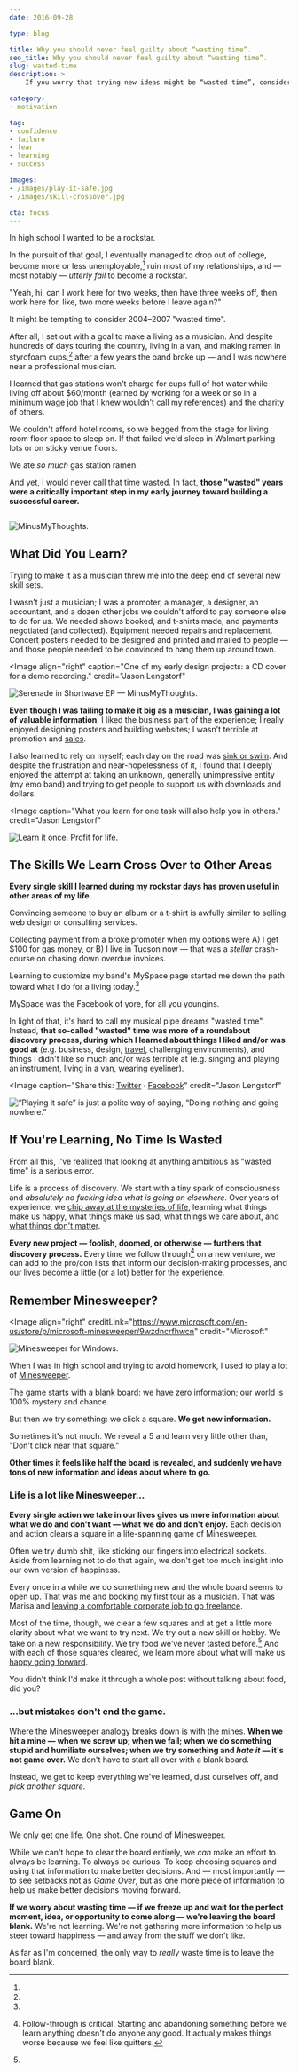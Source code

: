 ```yaml
---
date: 2016-09-28

type: blog

title: Why you should never feel guilty about “wasting time”.
seo_title: Why you should never feel guilty about “wasting time”.
slug: wasted-time
description: >
    If you worry that trying new ideas might be “wasted time”, consider this: I lived in a van and wore eyeliner for two years — and I owe my career to it.

category:
- motivation

tag:
- confidence
- failure
- fear
- learning
- success

images:
- /images/play-it-safe.jpg
- /images/skill-crossover.jpg

cta: focus
---
```



In high school I wanted to be a rockstar.

In the pursuit of that goal, I eventually managed to drop out of college, become
more or less unemployable,[^unemployable] ruin most of my relationships, and —
most notably — _utterly fail_ to become a rockstar.

[^unemployable]:
  "Yeah, hi, can I work here for two weeks, then have three weeks off, then work here for, like, two more weeks before I leave again?"

It might be tempting to consider 2004–2007 "wasted time".

After all, I set out with a goal to make a living as a musician. And despite
hundreds of days touring the country, living in a van, and making ramen in
styrofoam cups,[^broke] after a few years the band broke up — and I was nowhere
near a professional musician.

[^broke]:
  I learned that gas stations won't charge for cups full of hot water while living off about $60/month (earned by working for a week or so in a minimum wage job that I knew wouldn't call my references) and the charity of others.

  We couldn't afford hotel rooms, so we begged from the stage for living room floor space to sleep on. If that failed we'd sleep in Walmart parking lots or on sticky venue floors.

  We ate _so much_ gas station ramen.

And yet, I would never call that time wasted. In fact, **those "wasted" years
were a critically important step in my early journey toward building a
successful career.**

<Image creditLink="http://tysonvick.com" credit="Tyson Vick">

  ![MinusMyThoughts.](images/minusmythoughts.jpg)

</Image>

## What Did You Learn?

Trying to make it as a musician threw me into the deep end of several new skill
sets.

I wasn't just a musician; I was a promoter, a manager, a designer, an
accountant, and a dozen other jobs we couldn't afford to pay someone else to do
for us. We needed shows booked, and t-shirts made, and payments negotiated (and
collected). Equipment needed repairs and replacement. Concert posters needed to
be designed and printed and mailed to people — and those people needed to be
convinced to hang them up around town.

<Image
  align="right"
  caption="One of my early design projects: a CD cover for a demo recording."
  credit="Jason Lengstorf"
>

  ![Serenade in Shortwave EP — MinusMyThoughts.](images/serenade-in-shortwave.jpg)

</Image>

**Even though I was failing to make it big as a musician, I was gaining a lot of
valuable information**: I liked the business part of the experience; I really
enjoyed designing posters and building websites; I wasn't terrible at promotion
and [sales](/how-to-sell-without-selling).

I also learned to rely on myself; each day on the road was [sink or swim](/set-yourself-on-fire). And despite the frustration and
near-hopelessness of it, I found that I deeply enjoyed the attempt at taking an
unknown, generally unimpressive entity (my emo band) and trying to get people to
support us with downloads and dollars.

<Image
  caption="What you learn for one task will also help you in others."
  credit="Jason Lengstorf"
>

  ![Learn it once. Profit for life.](images/skill-crossover.jpg)

</Image>

## The Skills We Learn Cross Over to Other Areas

**Every single skill I learned during my rockstar days has proven useful in
other areas of my life.**

Convincing someone to buy an album or a t-shirt is awfully similar to selling
web design or consulting services.

Collecting payment from a broke promoter when my options were A) I get $100 for
gas money, or B) I live in Tucson now — that was a _stellar_ crash-course on
chasing down overdue invoices.

Learning to customize my band's MySpace page started me down the path toward
what I do for a living today.[^myspace]

[^myspace]:
  MySpace was the Facebook of yore, for all you youngins.

In light of that, it's hard to call my musical pipe dreams "wasted time".
Instead, **that so-called "wasted" time was more of a roundabout discovery
process, during which I learned about things I liked and/or was good at** (e.g.
business, design, [travel](/remote-work-travel), challenging
environments), and things I didn't like so much and/or was terrible at (e.g.
singing and playing an instrument, living in a van, wearing eyeliner).

<Image
  caption="Share this: <a href='https://twitter.com/intent/retweet?tweet_id=781215427997290496'>Twitter</a> · <a href='https://www.facebook.com/jlengstorf/photos/a.171796939556882.41687.107496345986942/1103492916387275/?type=3&theater'>Facebook</a>"
  credit="Jason Lengstorf"
>

  ![“Playing it safe” is just a polite way of saying, “Doing nothing and going nowhere.”](images/play-it-safe.jpg)

</Image>

## If You're Learning, No Time Is Wasted

From all this, I've realized that looking at anything ambitious as "wasted time"
is a serious error.

Life is a process of discovery. We start with a tiny spark of consciousness and
_absolutely no fucking idea what is going on elsewhere_. Over years of
experience, we [chip away at the mysteries of life](/growing-up-vs-growing-older), learning what things make us happy, what
things make us sad; what things we care about, and [what things don't
matter](/taste-doesnt-matter).

**Every new project — foolish, doomed, or otherwise — furthers that discovery
process.** Every time we follow through[^follow-through] on a new venture, we
can add to the pro/con lists that inform our decision-making processes, and our
lives become a little (or a lot) better for the experience.

[^follow-through]: Follow-through is critical. Starting and abandoning something before we learn anything doesn't do anyone any good. It actually makes things worse because we feel like quitters.

## Remember Minesweeper?

<Image
  align="right"
  creditLink="https://www.microsoft.com/en-us/store/p/microsoft-minesweeper/9wzdncrfhwcn"
  credit="Microsoft"
>

  ![Minesweeper for Windows.](images/minesweeper.jpg)

</Image>

When I was in high school and trying to avoid homework, I used to play a lot of
[Minesweeper](https://www.microsoft.com/en-us/store/p/microsoft-minesweeper/9wzdncrfhwcn).

The game starts with a blank board: we have zero information; our world is 100%
mystery and chance.

But then we try something: we click a square. **We get new information.**

Sometimes it's not much. We reveal a 5 and learn very little other than, "Don't
click near that square."

**Other times it feels like half the board is revealed, and suddenly we have
tons of new information and ideas about where to go.**

### Life is a lot like Minesweeper...

**Every single action we take in our lives gives us more information about what
we do and don't want — what we do and don't enjoy.** Each decision and action
clears a square in a life-spanning game of Minesweeper.

Often we try dumb shit, like sticking our fingers into electrical sockets. Aside
from learning not to do that again, we don't get too much insight into our own
version of happiness.

Every once in a while we do something new and the whole board seems to open up.
That was me and booking my first tour as a musician. That was Marisa and
[leaving a comfortable corporate job to go freelance](http://thenuschool.com/how-to-get-over-fear/).

Most of the time, though, we clear a few squares and at get a little more
clarity about what we want to try next. We try out a new skill or hobby. We take
on a new responsibility. We try food we've never tasted before.[^food-reference]
And with each of those squares cleared, we learn more about what will make us
[happy going forward](/finding-happiness).

[^food-reference]:
  You didn't think I'd make it through a whole post without talking about food, did you?

### ...but mistakes don't end the game.

Where the Minesweeper analogy breaks down is with the mines. **When we hit a
mine — when we screw up; when we fail; when we do something stupid and humiliate
ourselves; when we try something and _hate it_ — it's not game over.** We don't
have to start all over with a blank board.

Instead, we get to keep everything we've learned, dust ourselves off, and _pick
another square_.

## Game On

We only get one life. One shot. One round of Minesweeper.

While we can't hope to clear the board entirely, we _can_ make an effort to
always be learning. To always be curious. To keep choosing squares and using
that information to make better decisions. And — most importantly — to see
setbacks not as _Game Over_, but as one more piece of information to help us
make better decisions moving forward.

**If we worry about wasting time — if we freeze up and wait for the perfect
moment, idea, or opportunity to come along — we're leaving the board blank.**
We're not learning. We're not gathering more information to help us steer toward
happiness — and away from the stuff we don't like.

As far as I'm concerned, the only way to _really_ waste time is to leave the
board blank.

